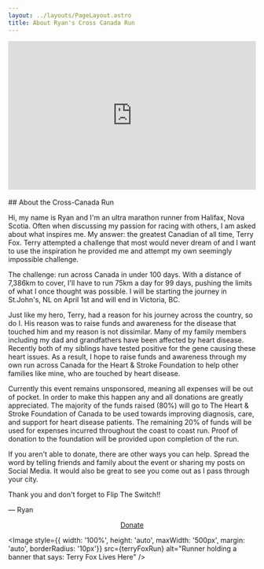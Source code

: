 ```yaml
---
layout: ../layouts/PageLayout.astro
title: About Ryan's Cross Canada Run
---
```



<div style="overflow:hidden;padding-bottom:60%;position:relative;height:0;">
<iframe style="left:0;top:0;height:100%;width:100%;position:absolute;" src="https://www.youtube.com/embed/5FeJkfGr7Kw?si=vRypA1cqEhIolT09" title="YouTube video player" frameborder="0" allow="accelerometer; autoplay; clipboard-write; encrypted-media; gyroscope; picture-in-picture; web-share" referrerpolicy="strict-origin-when-cross-origin" allowfullscreen></iframe>
</div>
<br />
## About the Cross-Canada Run

Hi, my name is Ryan and I'm an ultra marathon runner from Halifax, Nova Scotia. Often when discussing my passion for racing with others, I am asked about what inspires me. My answer: the greatest Canadian of all time, Terry Fox. Terry attempted a challenge that most would never dream of and I want to use the inspiration he provided me and attempt my own seemingly impossible challenge.

The challenge: run across Canada in under 100 days. With a distance of 7,386km to cover, I'll have to run 75km a day for 99 days, pushing the limits of what I once thought was possible. I will be starting the journey in St.John's, NL on April 1st and will end in Victoria, BC.

Just like my hero, Terry, had a reason for his journey across the country, so do I. His reason was to raise funds and awareness for the disease that touched him and my reason is not dissimilar. Many of my family members including my dad and grandfathers have been affected by heart disease. Recently both of my siblings have tested positive for the gene causing these heart issues. As a result, I hope to raise funds and awareness through my own run across Canada for the Heart & Stroke Foundation to help other families like mine, who are touched by heart disease.

Currently this event remains unsponsored, meaning all expenses will be out of pocket. In order to make this happen any and all donations are greatly appreciated. The majority of the funds raised (80%) will go to The Heart & Stroke Foundation of Canada to be used towards improving diagnosis, care, and support for heart disease patients. The remaining 20% of funds will be used for expenses incurred throughout the coast to coast run. Proof of donation to the foundation will be provided upon completion of the run.

If you aren't able to donate, there are other ways you can help. Spread the word by telling friends and family about the event or sharing my posts on Social Media. It would also be great to see you come out as I pass through your city.

Thank you and don't forget to Flip The Switch!!

— Ryan

<center>
<a className="link" target="_blank" href="https://www.gofundme.com/f/ryans-crosscanada-run">Donate</a>
</center>

<Image 
    style={{ width: '100%', height: 'auto', maxWidth: '500px', margin: 'auto', borderRadius: '10px'}}
    src={terryFoxRun} 
    alt="Runner holding a banner that says: Terry Fox Lives Here"
/>